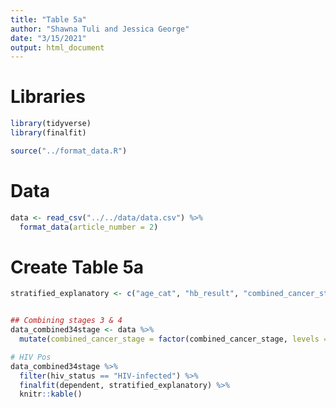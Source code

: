 ```yaml
---
title: "Table 5a"
author: "Shawna Tuli and Jessica George"
date: "3/15/2021"
output: html_document
---
```


# Libraries
```r
library(tidyverse)
library(finalfit)

source("../format_data.R")
```

# Data
```r
data <- read_csv("../../data/data.csv") %>% 
  format_data(article_number = 2)
```

# Create Table 5a
```r
stratified_explanatory <- c("age_cat", "hb_result", "combined_cancer_stage", "total_chemo_received_4", "eqd2")


## Combining stages 3 & 4
data_combined34stage <- data %>% 
  mutate(combined_cancer_stage = factor(combined_cancer_stage, levels = c("I (IB1*, IB2)", "II (IIA, IIB)", "III (IIIA, IIIB)", "IV"), labels = c("I (IB1*, IB2)", "II (IIA, IIB)", "III-IV (IIIA, IIIB, IV)", "III-IV (IIIA, IIIB, IV)")))

# HIV Pos
data_combined34stage %>% 
  filter(hiv_status == "HIV-infected") %>% 
  finalfit(dependent, stratified_explanatory) %>% 
  knitr::kable()
```